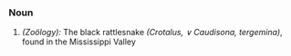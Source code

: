 ===Noun===
#''(Zoölogy):'' The black rattlesnake ''(Crotalus, ∨ Caudisona, tergemina)'', found in the Mississippi Valley